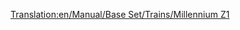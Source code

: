 [[Translation:en/Manual/Base Set/Trains/Millennium Z1]]
{{it/Manuale/Set base/Treni/Motrici|Image=[[File:en/Manual/Base Set/Trains/Millenniumz1.png]]
|Name=Millennium Z1
|Cost=€ 140.624
|Speed=336 km/h (210 mph)
|Weight=170 t (171,5 t)
|Power=10.139 hp (7.353 kW)
|Annual=€ 6.750
|Designed=2005
|Lifespan=20
|Capacity=25 passeggeri (riadattabile)
|Description=Con due macchine potenti, questa [[it/Manuale/Set base/Monorotaia|monorotaia]] è perfetta per rotte passeggeri ad alta capacità. Sembra anche molto elegante con una serie di carrozze passeggeri. Quando hai un lungo treno, diciamo più di 8 vagoni, il treno non raggiungerà mai la massima velocità. Combina due set insieme in un unico treno (4 macchine in totale) per raggiungere la massima velocità in piano.
|Real-life=Il Millennium Z1 sembra somigliare al treno ad alta velocità tedesco [https://www.wikipedia.org/wiki/it: Transrapid Transrapid], un ibrido monorotaia/maglev, in quanto entrambe sono unità multiple ad alta velocità destinate principalmente al transito dei passeggeri. Sebbene [[it/Archive/OpenTTD/Transport Tycoon Deluxe]] sia apparso solo nel 1995, abbastanza stranamente, Transrapid è entrato in uso commerciale, anche se in forma limitata, alla fine del 2004 - piuttosto simile alla data del servizio in gioco, ed era in sviluppo quando Transport Tycoon è apparso per la prima volta. 

[http://www.transrapid.de http://www.transrapid.de]
}}
